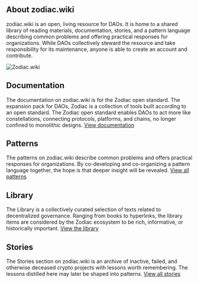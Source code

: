 ## About zodiac.wiki

zodiac.wiki is an open, living resource for DAOs. It is home to a shared library of reading materials, documentation, stories, and a pattern language describing common problems and offering practical responses for organizations. While DAOs collectively steward the resource and take responsibility for its maintenance, anyone is able to create an account and contribute.

![Zodiac.wiki](/Zodiac-story-library.jpg)

## Documentation

The documentation on zodiac.wiki is for the Zodiac open standard. The expansion pack for DAOs, Zodiac is a collection of tools built according to an open standard. The Zodiac open standard enables DAOs to act more like constellations, connecting protocols, platforms, and chains, no longer confined to monolithic designs. [View documentation](/documentation)

## Patterns

The patterns on zodiac.wiki describe common problems and offers practical responses for organizations. By co-developing and co-organizing a pattern language together, the hope is that deeper insight will be revealed. [View all patterns](/patterns)

## Library

The Library is a collectively curated selection of texts related to decentralized governance. Ranging from books to hyperlinks, the library items are considered by the Zodiac ecosystem to be rich, informative, or historically important. [View the library](/library)

## Stories

The Stories section on zodiac.wiki is an archive of inactive, failed, and otherwise deceased crypto projects with lessons worth remembering. The lessons distilled here may later be shaped into patterns. [View all stories](/stories)